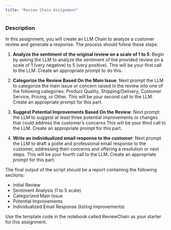 ```yaml
---
title: "Review Chain Assignment"
---
```


### Description

In this assignment, you will create an LLM Chain to analyze a customer
review and generate a response. The process should follow these steps:


1. **Analyze the sentiment of the original review on a scale of 1 to 5**: Begin
   by asking the LLM to analyze the sentiment of the provided review on
   a scale of 1 (very negative) to 5 (very positive). This will be your
   first call to the LLM. Create an appropriate prompt to do this.

2. **Categorize the Review Based On the Main Issue**: Next prompt the LLM to
   categorize the main issue or concern raised in the review into one of the
   following categories: Product Quality, Shipping/Delivery, Customer Service,
   Pricing, or Other. This will be your second call to the LLM. Create an
   appropriate prompt for this part.

3. **Suggest Potential Improvements Based On the Review**: Next prompt the LLM
   to suggest at least three potential improvements or changes that could
   address the customer's concerns This will be your third call to the LLM.
   Create an appropriate prompt for this part.

4. **Write an individualized email response to the customer**: Next prompt the
   LLM to draft a polite and professional email response to the customer,
   addressing their concerns and offering a resolution or next steps. This will
   be your fourth call to the LLM. Create an appropriate prompt for this part.

The final output of the script should be a report containing the following
sections:

- Initial Review
- Sentiment Analysis (1 to 5 scale)
- Categorized Main Issue
- Potential Improvements
- Individualized Email Response (listing improvements)

Use the template code in the notebook called ReviewChain as your starter for this assignment.
